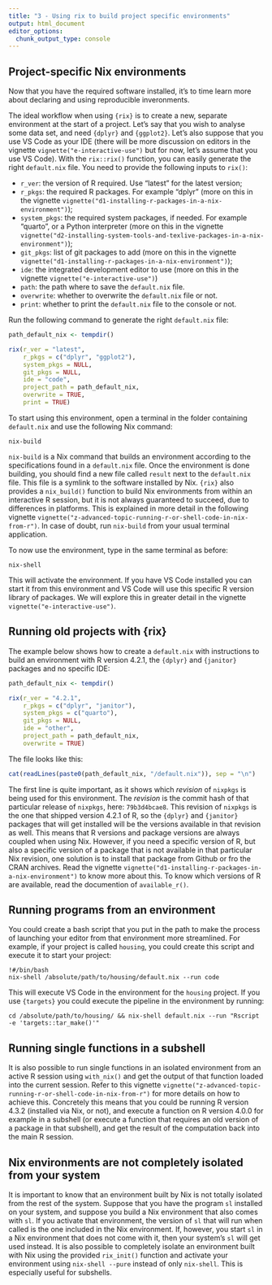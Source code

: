 ```yaml
---
title: "3 - Using rix to build project specific environments"
output: html_document
editor_options:
  chunk_output_type: console
---
```


## Project-specific Nix environments

Now that you have the required software installed, it’s to time learn more about
declaring and using reproducible inveronments.

The ideal workflow when using `{rix}` is to create a new, separate environment
at the start of a project. Let's say that you wish to analyse some data set, and
need `{dplyr}` and `{ggplot2}`. Let's also suppose that you use VS Code as your
IDE (there will be more discussion on editors in the vignette
`vignette("e-interactive-use")` but for now, let’s assume that you use VS Code).
With the `rix::rix()` function, you can easily generate the right `default.nix`
file. You need to provide the following inputs to `rix()`:

- `r_ver`: the version of R required. Use "latest" for the latest version;
- `r_pkgs`: the required R packages. For example "dplyr" (more on this in the vignette `vignette("d1-installing-r-packages-in-a-nix-environment")`);
- `system_pkgs`: the required system packages, if needed. For example "quarto", or a Python interpreter (more on this in the vignette `vignette("d2-installing-system-tools-and-texlive-packages-in-a-nix-environment")`);
- `git_pkgs`: list of git packages to add (more on this in the vignette `vignette("d1-installing-r-packages-in-a-nix-environment")`);
- `ide`: the integrated development editor to use (more on this in the vignette `vignette("e-interactive-use")`)
- `path`: the path where to save the `default.nix` file.
- `overwrite`: whether to overwrite the `default.nix` file or not.
- `print`: whether to print the `default.nix` file to the console or not.

Run the following command to generate the right `default.nix` file:

```r
path_default_nix <- tempdir()

rix(r_ver = "latest",
    r_pkgs = c("dplyr", "ggplot2"),
    system_pkgs = NULL,
    git_pkgs = NULL,
    ide = "code",
    project_path = path_default_nix,
    overwrite = TRUE,
    print = TRUE)
```

To start using this environment, open a terminal in the folder containing
`default.nix` and use the following Nix command:

```
nix-build
```

`nix-build` is a Nix command that builds an environment according to the
specifications found in a `default.nix` file. Once the environment is done
building, you should find a new file called `result` next to the `default.nix`
file. This file is a symlink to the software installed by Nix. `{rix}` also
provides a `nix_build()` function to build Nix environments from within an
interactive R session, but it is not always guaranteed to succeed, due to
differences in platforms. This is explained in more detail in the following
vignette `vignette("z-advanced-topic-running-r-or-shell-code-in-nix-from-r")`.
In case of doubt, run `nix-build` from your usual terminal application.

To now use the environment, type in the same terminal as before:

```
nix-shell
```

This will activate the environment. If you have VS Code installed you can
start it from this environment and VS Code will use this specific R version
library of packages. We will explore this in greater detail in the vignette
`vignette("e-interactive-use")`.

## Running old projects with {rix}

The example below shows how to create a `default.nix` with instructions to build
an environment with R version 4.2.1, the `{dplyr}` and `{janitor}` packages and
no specific IDE:

```r
path_default_nix <- tempdir()

rix(r_ver = "4.2.1",
    r_pkgs = c("dplyr", "janitor"),
    system_pkgs = c("quarto"),
    git_pkgs = NULL,
    ide = "other",
    project_path = path_default_nix,
    overwrite = TRUE)

```

The file looks like this:

```r
cat(readLines(paste0(path_default_nix, "/default.nix")), sep = "\n")
```

The first line is quite important, as it shows which *revision* of `nixpkgs` is
being used for this environment. The *revision* is the commit hash of that
particular release of `nixpkgs`, here: `79b3d4bcae8`. This revision of `nixpkgs`
is the one that shipped version 4.2.1 of R, so the `{dplyr}` and `{janitor}`
packages that will get installed will be the versions available in that revision
as well. This means that R versions and package versions are always coupled when
using Nix. However, if you need a specific version of R, but also a specific
version of a package that is not available in that particular Nix revision, one
solution is to install that package from Github or fro the CRAN archives. Read
the vignette `vignette("d1-installing-r-packages-in-a-nix-environment")` to know
more about this. To know which versions of R are available, read the documention
of `available_r()`.

## Running programs from an environment

You could create a bash script that you put in the path to make the process of
launching your editor from that environment more streamlined. For example, if your
project is called `housing`, you could create this script and execute it to
start your project:

```
!#/bin/bash
nix-shell /absolute/path/to/housing/default.nix --run code
```

This will execute VS Code in the environment for the `housing` project. If you
use `{targets}` you could execute the pipeline in the environment by running:

```
cd /absolute/path/to/housing/ && nix-shell default.nix --run "Rscript -e 'targets::tar_make()'"
```

## Running single functions in a subshell

It is also possible to run single functions in an isolated environment from an
active R session using `with_nix()` and get the output of that function loaded
into the current session. Refer to this vignette 
`vignette("z-advanced-topic-running-r-or-shell-code-in-nix-from-r")` for
more details on how to achieve this. Concretely this means that you could be
running R version 4.3.2 (installed via Nix, or not), and execute a function on R
version 4.0.0 for example in a subshell (or execute a function that requires an
old version of a package in that subshell), and get the result of the
computation back into the main R session.

## Nix environments are not completely isolated from your system

It is important to know that an environment built by Nix is not totally isolated
from the rest of the system. Suppose that you have the program `sl` installed on
your system, and suppose you build a Nix environment that also comes with `sl`.
If you activate that environment, the version of `sl` that will run when called
is the one included in the Nix environment. If, however, you start `sl` in a Nix
environment that does not come with it, then your system's `sl` will get used
instead. It is also possible to completely isolate an environment built with Nix
using the provided `rix_init()` function and activate your environment using
`nix-shell --pure` instead of only `nix-shell`. This is especially useful for
subshells.
